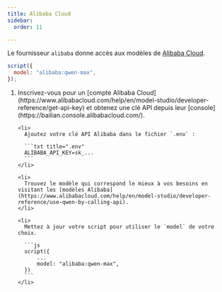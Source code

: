 ```yaml
---
title: Alibaba Cloud
sidebar:
  order: 11

---
```



Le fournisseur `alibaba` donne accès aux modèles de [Alibaba Cloud](https://www.alibabacloud.com/).

```js "alibaba:"
script({
  model: "alibaba:qwen-max",
});
```

<Steps>
  <ol>
    <li>
      Inscrivez-vous pour un [compte Alibaba Cloud](https://www.alibabacloud.com/help/en/model-studio/developer-reference/get-api-key) et obtenez une clé API depuis leur [console](https://bailian.console.alibabacloud.com/).
    </li>

    <li>
      Ajoutez votre clé API Alibaba dans le fichier `.env` :

      ```txt title=".env"
      ALIBABA_API_KEY=sk_...
      ```
    </li>

    <li>
      Trouvez le modèle qui correspond le mieux à vos besoins en visitant les [modèles Alibaba](https://www.alibabacloud.com/help/en/model-studio/developer-reference/use-qwen-by-calling-api).
    </li>

    <li>
      Mettez à jour votre script pour utiliser le `model` de votre choix.

      ```js
      script({
          ...
          model: "alibaba:qwen-max",
      })
      ```
    </li>
  </ol>
</Steps>

<LLMProviderFeatures provider="alibaba" />
